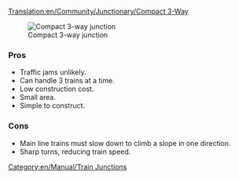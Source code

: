 [[Translation:en/Community/Junctionary/Compact 3-Way]]
{{en/Community/Junctionary/Navigation}}

[[File:en/Community/Junctionary/Compact 3 way.png|frame|none|Compact 3-way junction]]

===Pros===
*Traffic jams unlikely.
*Can handle 3 trains at a time.
*Low construction cost.
*Small area.
*Simple to construct.

===Cons===
*Main line trains must slow down to climb a slope in one direction.
*Sharp turns, reducing train speed.

[[Category:en/Manual/Train Junctions]]
